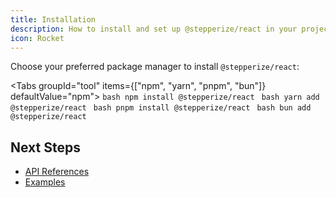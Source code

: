 ```yaml
---
title: Installation
description: How to install and set up @stepperize/react in your project
icon: Rocket
---
```


Choose your preferred package manager to install `@stepperize/react`:

<Tabs groupId="tool" items={["npm", "yarn", "pnpm", "bun"]} defaultValue="npm">
  <Tab value="npm">```bash npm install @stepperize/react ```</Tab>
  <Tab value="yarn">```bash yarn add @stepperize/react ```</Tab>
  <Tab value="pnpm">```bash pnpm install @stepperize/react ```</Tab>
  <Tab value="bun">```bash bun add @stepperize/react ```</Tab>
</Tabs>

## Next Steps

- [API References](/docs/react/api-references/define)
- [Examples](/docs/react/examples)
